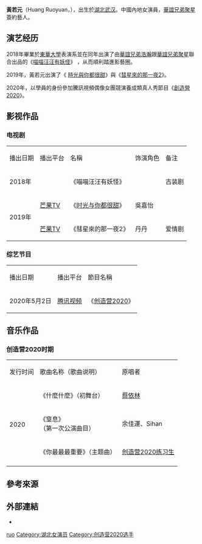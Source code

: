 {{多個問題|
{{Copy edit|time=2020-08-24T14:32:33+00:00}}
{{notability unreferenced|time=2021-06-01}}
{{BLP unsourced|time=2021-10-14T06:03:14+00:00}}
}}
{{藝人
| 姓名 = 黄若元
| 圖片 = 
| 圖片尺寸 = 
| 圖片簡介 = 
| 類型 = 女演员
| 羅馬拼音 = Huang Ruoyuan
| 英文名 =  Iris
| 别名 = 阿若，小元，元元
| 國籍 = {{PRC}}
| 民族 = [[漢族|漢族]]
| 籍貫 = 
| 出生名 = 
| 出生日期 = {{birth date and age|1996|3|12}}
| 出生地點 = {{CHN}}[[湖北省|湖北省]][[武汉市|武汉市]]
| 職業 = [[歌手|歌手]]、[[演员|演员]]
| 語言 = [[普通話|普通話]]
| 教育程度 = [[大學|大學]]
| 母校 =[[东华大学_(上海)|东华大学]]表演系
| 出道日期 = 2018年
| 出道作品 =  
| 代表作品 = 
| 活躍年代 = 2018年至今
| 唱片公司 = 
| 經紀公司 = [[华谊兄弟聚星|华谊兄弟聚星]]<br />（2018年至今）
| 相關團體 = 
| IMDb = 
| module = 
}}

'''黃若元'''（Huang Ruoyuan，{{bd|1996年|3月12日|}}），出生於[[湖北省|湖北]][[武汉市|武汉]]。中國內地女演員，[[華誼兄弟時尚文化傳媒|華誼兄弟聚星]]簽約藝人。

==演艺经历==
2018年畢業於[[东华大学_(上海)|東華大學]]表演系並在同年出演了由[[華誼兄弟時尚文化傳媒|華誼兄弟浩瀚]]跟[[華誼兄弟時尚文化傳媒|華誼兄弟聚星]]聯合出品的《[[喵喵汪汪有妖怪|喵喵汪汪有妖怪]]》 ，从而順利踏進影藝圈。

2019年，黃若元出演了《 [[時光與你都很甜|時光與你都很甜]]》與《[[彗星來的那一夜2|彗星來的那一夜2]]》。

2020年，以學員的身份參加騰訊視頻偶像女團競演養成類真人秀節目《[[创造营2020|創造營2020]]》。

==影视作品==
===电视剧===
{| class="wikitable" style="text-align:center; font-size:95%;" width="100%"
|播出日期
|播出平台
|名稱
|饰演角色
|备注
|-
|2018年
| 
|《喵喵汪汪有妖怪》
|
|古装剧
|-
|rowspan=2|2019年
|[[芒果TV|芒果TV]]
|《[[时光与你都很甜|时光与你都很甜]]》
| 吳嘉怡
|
|-
|[[芒果TV|芒果TV]]
|《彗星來的那一夜2》
|丹丹
|爱情剧
|}

===综艺节目===
{| class="wikitable" style="text-align:center; font-size:95%;" width="100%"
|播出日期
|播出平台
|節目名稱
|-
|2020年5月2日
|[[腾讯视频|腾讯视频]]
|《[[创造营2020|创造营2020]]》
|}

==音乐作品==

=== 创造营2020时期 ===
{|class="wikitable"style=text-align:center;font-size:97%
|-style=background:pink;font-weight:bold
|发行时间 || 歌曲名称（歌曲说明）|| 原唱者 
|-
| rowspan="8"|2020
|《什麼什麼》（初舞台）
| [[蔡依林|蔡依林]]
|-
|《窒息》<br/>（第一次公演曲目）
| 余佳運、Sihan
|-
| 《你最最最重要》（主题曲）
| [[创造营2020|创造营2020练习生]]
|-
|}
== 參考來源 ==
{{reflist|2}}
== 外部連結 ==
* {{Sinaweibo|2605253183}}

{{创造营2020}}

{{DEFAULTSORT:huang ruoyuan}}
[[Category:黄姓|ruo]]
[[Category:湖北女演员|Category:湖北女演员]]
[[Category:创造营2020选手|Category:创造营2020选手]]
